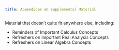 ```yaml
---
title: Appendices on Supplemental Material 
---
```


Material that doesn't quite fit anywhere else, including: 

  - Reminders of Important Calculus Concepts
  - Refreshers on Important Real Analysis Concepts
  - Refreshers on Linear Algebra Concepts
